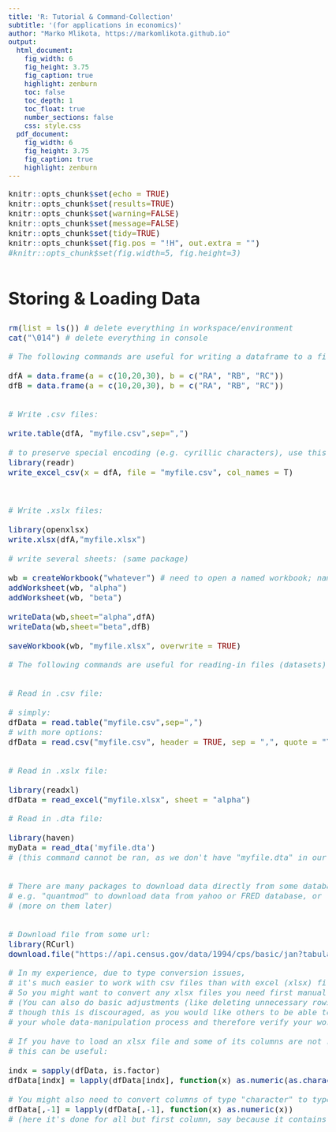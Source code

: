 ```yaml
---
title: 'R: Tutorial & Command-Collection'
subtitle: '(for applications in economics)'
author: "Marko Mlikota, https://markomlikota.github.io"
output:
  html_document: 
    fig_width: 6
    fig_height: 3.75
    fig_caption: true
    highlight: zenburn
    toc: false
    toc_depth: 1
    toc_float: true
    number_sections: false
    css: style.css
  pdf_document:
    fig_width: 6
    fig_height: 3.75
    fig_caption: true
    highlight: zenburn
---
```



<style type="text/css">
body, td {
   font-size: 18px;
}
code.r{
  font-size: 16px;
}
pre {
  font-size: 16px
}
h1 {
  font-size: 35px;
  margin: 60px 0px 30px 0px;
}
h2 {
  font-size: 25px;
}
#TOC {
  color: black; 
}

</style>

<script>
  var height=$('#primary').height(); // Calculate primary wrapper height
  $('#secondary').height(height); // Set the height it to sidebar
</script>




```r
knitr::opts_chunk$set(echo = TRUE)
knitr::opts_chunk$set(results=TRUE)
knitr::opts_chunk$set(warning=FALSE)
knitr::opts_chunk$set(message=FALSE)
knitr::opts_chunk$set(tidy=TRUE)
knitr::opts_chunk$set(fig.pos = "!H", out.extra = "")
#knitr::opts_chunk$set(fig.width=5, fig.height=3)
```


# Storing & Loading Data

```r

rm(list = ls()) # delete everything in workspace/environment
cat("\014")	# delete everything in console     


```

```r

# The following commands are useful for writing a dataframe to a file:

dfA = data.frame(a = c(10,20,30), b = c("RA", "RB", "RC"))
dfB = data.frame(a = c(10,20,30), b = c("RA", "RB", "RC"))


# Write .csv files:

write.table(dfA, "myfile.csv",sep=",") 

# to preserve special encoding (e.g. cyrillic characters), use this:
library(readr)
write_excel_csv(x = dfA, file = "myfile.csv", col_names = T)



# Write .xslx files:

library(openxlsx)
write.xlsx(dfA,"myfile.xlsx")

# write several sheets: (same package)

wb = createWorkbook("whatever") # need to open a named workbook; name is irrelevant here
addWorksheet(wb, "alpha")
addWorksheet(wb, "beta")

writeData(wb,sheet="alpha",dfA)
writeData(wb,sheet="beta",dfB)

saveWorkbook(wb, "myfile.xlsx", overwrite = TRUE)


```

```r


# The following commands are useful for reading-in files (datasets) into R:


# Read in .csv file:

# simply:
dfData = read.table("myfile.csv",sep=",")
# with more options:
dfData = read.csv("myfile.csv", header = TRUE, sep = ",", quote = "\"", dec = ",", fill = TRUE, comment.char = "", skip = 1, nrows = 4) 


# Read in .xslx file:

library(readxl)
dfData = read_excel("myfile.xlsx", sheet = "alpha") 

```

```r

# Read in .dta file:

library(haven)
myData = read_dta('myfile.dta') 
# (this command cannot be ran, as we don't have "myfile.dta" in our path)


# There are many packages to download data directly from some databases/websites.
# e.g. "quantmod" to download data from yahoo or FRED database, or "imfr" package for downloading data from IMF
# (more on them later)


# Download file from some url:
library(RCurl)
download.file("https://api.census.gov/data/1994/cps/basic/jan?tabulate=weight(PWCMPWGT)&col+PEEDUCA&row+PEMLR","./Data/1994jan",'libcurl')

```

```r

# In my experience, due to type conversion issues, 
# it's much easier to work with csv files than with excel (xlsx) files in R. 
# So you might want to convert any xlsx files you need first manually into csv files. 
# (You can also do basic adjustments (like deleting unnecessary rows) manually in the xlsx/csv file, 
# though this is discouraged, as you would like others to be able to replicate 
# your whole data-manipulation process and therefore verify your work.)

# If you have to load an xlsx file and some of its columns are not recognized as a numeric by R (but as a factor), 
# this can be useful:

indx = sapply(dfData, is.factor)
dfData[indx] = lapply(dfData[indx], function(x) as.numeric(as.character(x)))

# You might also need to convert columns of type "character" to type "numeric":
dfData[,-1] = lapply(dfData[,-1], function(x) as.numeric(x)) 
# (here it's done for all but first column, say because it contains a list of countrynames, which are supposed to be strings)

```

